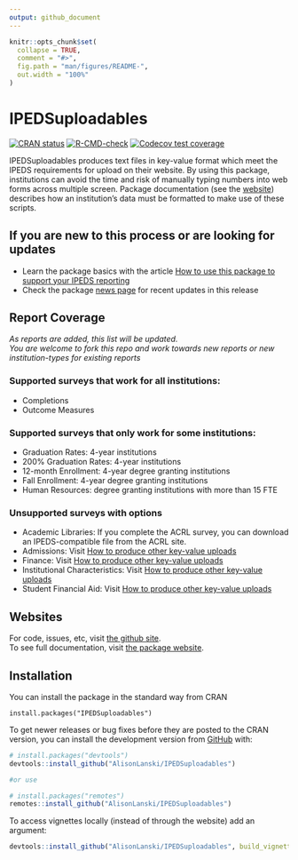 ```yaml
---
output: github_document
---
```


<!-- README.md is generated from README.Rmd. Please edit that file -->

```r
knitr::opts_chunk$set(
  collapse = TRUE,
  comment = "#>",
  fig.path = "man/figures/README-",
  out.width = "100%"
)
```

# IPEDSuploadables

<!-- badges: start -->
[![CRAN status](https://www.r-pkg.org/badges/version/IPEDSuploadables)](https://CRAN.R-project.org/package=IPEDSuploadables)
[![R-CMD-check](https://github.com/AlisonLanski/IPEDSuploadables/actions/workflows/R-CMD-check.yaml/badge.svg)](https://github.com/AlisonLanski/IPEDSuploadables/actions/workflows/R-CMD-check.yaml)
[![Codecov test coverage](https://codecov.io/gh/AlisonLanski/IPEDSuploadables/graph/badge.svg)](https://app.codecov.io/gh/AlisonLanski/IPEDSuploadables)
<!-- badges: end -->

IPEDSuploadables produces text files in key-value format which meet the IPEDS requirements for upload on their website. By using this package, institutions can avoid the time and risk of manually typing numbers into web forms across multiple screen. Package documentation (see the [website](https://alisonlanski.github.io/IPEDSuploadables/)) describes how an institution's data must be formatted to make use of these scripts. 

## If you are new to this process or are looking for updates
- Learn the package basics with the article [How to use this package to support your IPEDS reporting](https://alisonlanski.github.io/IPEDSuploadables/articles/howto_overall_ipedsuploadables.html)
- Check the package [news page](https://alisonlanski.github.io/IPEDSuploadables/news/index.html) for recent updates in this release

## Report Coverage 
  
*As reports are added, this list will be updated.  
You are welcome to fork this repo and work towards new reports or new institution-types for existing reports*

### Supported surveys that work for all institutions:  
- Completions
- Outcome Measures  
  
### Supported surveys that only work for some institutions:
- Graduation Rates: 4-year institutions
- 200% Graduation Rates: 4-year institutions
- 12-month Enrollment: 4-year degree granting institutions
- Fall Enrollment: 4-year degree granting institutions 
- Human Resources: degree granting institutions with more than 15 FTE

### Unsupported surveys with options
- Academic Libraries: If you complete the ACRL survey, you can download an IPEDS-compatible file from the ACRL site.
- Admissions:  Visit [How to produce other key-value uploads](https://alisonlanski.github.io/IPEDSuploadables/articles/howto_use_autoformat.html)
- Finance: Visit [How to produce other key-value uploads](https://alisonlanski.github.io/IPEDSuploadables/articles/howto_use_autoformat.html)
- Institutional Characteristics: Visit [How to produce other key-value uploads](https://alisonlanski.github.io/IPEDSuploadables/articles/howto_use_autoformat.html)
- Student Financial Aid: Visit [How to produce other key-value uploads](https://alisonlanski.github.io/IPEDSuploadables/articles/howto_use_autoformat.html)

## Websites

For code, issues, etc, visit [the github site](https://github.com/AlisonLanski/IPEDSuploadables/).  
To see full documentation, visit [the package website](https://alisonlanski.github.io/IPEDSuploadables/).


## Installation

You can install the package in the standard way from CRAN
```
install.packages("IPEDSuploadables")
```

To get newer releases or bug fixes before they are posted to the CRAN version, you can install the development version from [GitHub](https://github.com/AlisonLanski/IPEDSuploadables) with:

``` r
# install.packages("devtools")
devtools::install_github("AlisonLanski/IPEDSuploadables")

#or use

# install.packages("remotes")
remotes::install_github("AlisonLanski/IPEDSuploadables")
```
  
To access vignettes locally (instead of through the website) add an argument:
```r
devtools::install_github("AlisonLanski/IPEDSuploadables", build_vignettes = TRUE)
```

